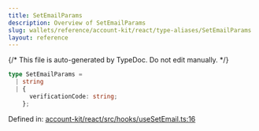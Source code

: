 ```yaml
---
title: SetEmailParams
description: Overview of SetEmailParams
slug: wallets/reference/account-kit/react/type-aliases/SetEmailParams
layout: reference
---
```


{/* This file is auto-generated by TypeDoc. Do not edit manually. */}

```ts
type SetEmailParams =
  | string
  | {
      verificationCode: string;
    };
```

Defined in: [account-kit/react/src/hooks/useSetEmail.ts:16](https://github.com/alchemyplatform/aa-sdk/blob/dc58c113ff1eeb06d4b3f76c505cbbaad47db8fc/account-kit/react/src/hooks/useSetEmail.ts#L16)
